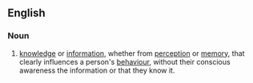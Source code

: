 ==English==

===Noun===
{{en-noun}}

# [[knowledge]] or [[information]], whether from [[perception]] or [[memory]], that clearly influences a person's [[behaviour]], without their conscious awareness the information or that they know it.